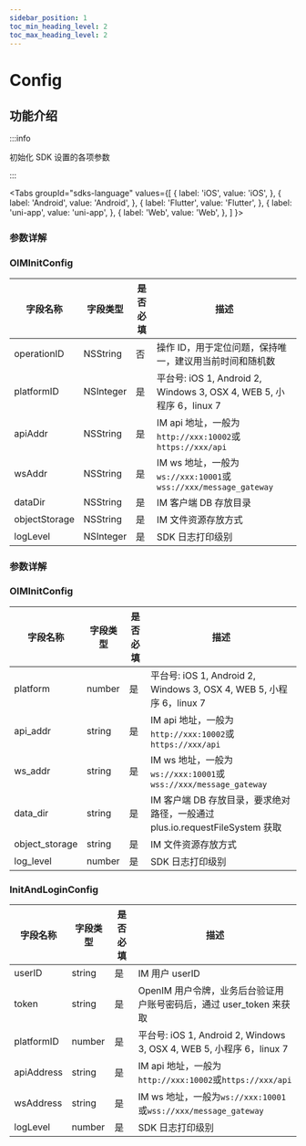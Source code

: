 ```yaml
---
sidebar_position: 1
toc_min_heading_level: 2
toc_max_heading_level: 2
---
```


# Config

## 功能介绍

:::info

初始化 SDK 设置的各项参数

:::

<Tabs
groupId="sdks-language"
values={[
{ label: 'iOS', value: 'iOS', },
{ label: 'Android', value: 'Android', },
{ label: 'Flutter', value: 'Flutter', },
{ label: 'uni-app', value: 'uni-app', },
{ label: 'Web', value: 'Web', },
]
}>

<TabItem value="Flutter">

### 参数详解

</TabItem>

<TabItem value="iOS">

### OIMInitConfig

| 字段名称      | 字段类型  | 是否必填 | 描述                                                                 |
| ------------- | --------- | -------- | -------------------------------------------------------------------- |
| operationID   | NSString  | 否       | 操作 ID，用于定位问题，保持唯一，建议用当前时间和随机数              |
| platformID    | NSInteger | 是       | 平台号: iOS 1, Android 2, Windows 3, OSX 4, WEB 5, 小程序 6，linux 7 |
| apiAddr       | NSString  | 是       | IM api 地址，一般为`http://xxx:10002`或`https://xxx/api`             |
| wsAddr        | NSString  | 是       | IM ws 地址，一般为`ws://xxx:10001`或`wss://xxx/message_gateway`      |
| dataDir       | NSString  | 是       | IM 客户端 DB 存放目录                                                |
| objectStorage | NSString  | 是       | IM 文件资源存放方式                                                  |
| logLevel      | NSInteger | 是       | SDK 日志打印级别                                                     |

</TabItem>

<TabItem value="Android">

### 参数详解

</TabItem>

<TabItem value="uni-app">

### OIMInitConfig

| 字段名称       | 字段类型 | 是否必填 | 描述                                                                         |
| -------------- | -------- | -------- | ---------------------------------------------------------------------------- |
| platform       | number   | 是       | 平台号: iOS 1, Android 2, Windows 3, OSX 4, WEB 5, 小程序 6，linux 7         |
| api_addr       | string   | 是       | IM api 地址，一般为`http://xxx:10002`或`https://xxx/api`                     |
| ws_addr        | string   | 是       | IM ws 地址，一般为`ws://xxx:10001`或`wss://xxx/message_gateway`              |
| data_dir       | string   | 是       | IM 客户端 DB 存放目录，要求绝对路径，一般通过 plus.io.requestFileSystem 获取 |
| object_storage | string   | 是       | IM 文件资源存放方式                                                          |
| log_level      | number   | 是       | SDK 日志打印级别                                                             |

</TabItem>

<TabItem value="Web">

### InitAndLoginConfig

| 字段名称   | 字段类型 | 是否必填 | 描述                                                                 |
| ---------- | -------- | -------- | -------------------------------------------------------------------- |
| userID     | string   | 是       | IM 用户 userID                                                       |
| token      | string   | 是       | OpenIM 用户令牌，业务后台验证用户账号密码后，通过 user_token 来获取  |
| platformID | number   | 是       | 平台号: iOS 1, Android 2, Windows 3, OSX 4, WEB 5, 小程序 6，linux 7 |
| apiAddress | string   | 是       | IM api 地址，一般为`http://xxx:10002`或`https://xxx/api`             |
| wsAddress  | string   | 是       | IM ws 地址，一般为`ws://xxx:10001`或`wss://xxx/message_gateway`      |
| logLevel   | number   | 是       | SDK 日志打印级别                                                     |

</TabItem>

</Tabs>
